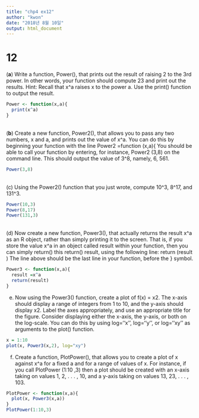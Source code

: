 ```yaml
---
title: "chp4 ex12"
author: "kwon"
date: "2018년 8월 10일"
output: html_document
---
```

# 12
(**a**) Write a function, Power(), that prints out the result of raising 2
to the 3rd power. In other words, your function should compute
23 and print out the results.
Hint: Recall that x^a raises x to the power a. Use the print()
function to output the result.
```r
Power <- function(x,a){
  print(x^a)
}
```

\
(**b**) Create a new function, Power2(), that allows you to pass any
two numbers, x and a, and prints out the value of x^a. You can
do this by beginning your function with the line
Power2 =function (x,a){
You should be able to call your function by entering, for instance,
Power2 (3,8)
on the command line. This should output the value of 3^8, namely,
6, 561.
```r
Power(3,8)
```

\
(c) Using the Power2() function that you just wrote, compute 10^3,
8^17, and 131^3.
```r
Power(10,3)
Power(8,17)
Power(131,3)
```
\
(d) Now create a new function, Power3(), that actually returns the
result x^a as an R object, rather than simply printing it to the
screen. That is, if you store the value x^a in an object called
result within your function, then you can simply return() this
return()
result, using the following line:
return (result )
The line above should be the last line in your function, before
the } symbol.
```r
Power3 <- function(x,a){  
  result =x^a
  return(result)
}
```

(e) Now using the Power3() function, create a plot of f(x) = x2.
The x-axis should display a range of integers from 1 to 10, and
the y-axis should display x2. Label the axes appropriately, and
use an appropriate title for the figure. Consider displaying either
the x-axis, the y-axis, or both on the log-scale. You can do this
by using log=‘‘x’’, log=‘‘y’’, or log=‘‘xy’’ as arguments to
the plot() function.
```r
x = 1:10
plot(x, Power3(x,2), log="xy")
```

(f) Create a function, PlotPower(), that allows you to create a plot
of x against x^a for a fixed a and for a range of values of x. For
instance, if you call
PlotPower (1:10 ,3)
then a plot should be created with an x-axis taking on values
1, 2, . . . , 10, and a y-axis taking on values 13, 23, . . . , 103.
```r
PlotPower <- function(x,a){
  plot(x, Power3(x,a))
}
PlotPower(1:10,3)
```